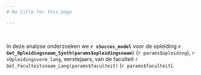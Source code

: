 ```yaml
---
# No title for this page

---
```

 

In deze analyse onderzoeken we **`r sSucces_model`** voor de opleiding **`r Get_Opleidingsnaam_Synth(params$opleidingsnaam)`** (`r params$opleiding`), `r sOpleidingsvorm_lang`, eerstejaars, van de faculteit `r Get_Faculteitsnaam_Lang(params$faculteit)` (`r params$faculteit`).
